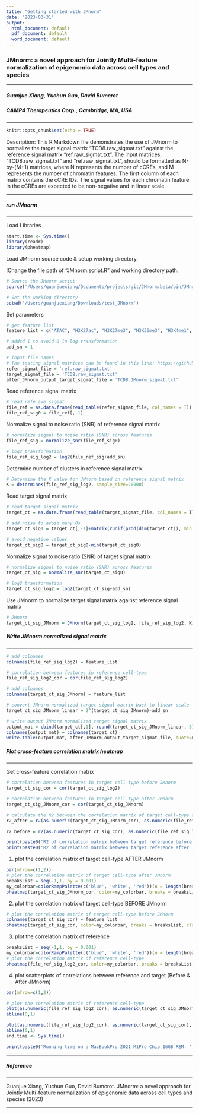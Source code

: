 ```yaml
---
title: "Getting started with JMnorm"
date: "2023-03-31"
output:
  html_document: default
  pdf_document: default
  word_document: default
---
```

### JMnorm: a novel approach for Jointly Multi-feature normalization of epigenomic data across cell types and species
***
##### Guanjue Xiang, Yuchun Guo, David Bumcrot
##### CAMP4 Therapeutics Corp., Cambridge, MA, USA

***

```r
knitr::opts_chunk$set(echo = TRUE)
```

Description: This R Markdown file demonstrates the use of JMnorm to normalize the target signal matrix "TCD8.raw_sigmat.txt" against the reference signal matrix "ref.raw_sigmat.txt". The input matrices, "TCD8.raw_sigmat.txt" and "ref.raw_sigmat.txt", should be formatted as N-by-(M+1) matrices, where N represents the number of cCREs, and M represents the number of chromatin features. The first column of each matrix contains the cCRE IDs. The signal values for each chromatin feature in the cCREs are expected to be non-negative and in linear scale.

***

##### run JMnorm
***
Load Libraries
```r
start.time <- Sys.time()
library(readr)
library(pheatmap)
```

Load JMnorm source code & setup working directory.

!Change the file path of "JMnorm.script.R" and working directory path.
```r
# Source the JMnorm script 
source('/Users/guanjuexiang/Documents/projects/git/JMnorm.beta/bin/JMnorm_core/JMnorm.script.R')

# Set the working directory
setwd('/Users/guanjuexiang/Downloads/test_JMnorm')
```

Set parameters
```r
# get feature list
feature_list = c("ATAC", "H3K27ac", "H3K27me3", "H3K36me3", "H3K4me1", "H3K4me3", "H3K9me3")

# added 1 to avoid 0 in log transformation
add_sn = 1

# input file names
# The testing signal matrices can be found in this link: https://github.com/guanjue/JMnorm/tree/main/docs
refer_sigmat_file = 'ref.raw_sigmat.txt'
target_sigmat_file = 'TCD8.raw_sigmat.txt'
after_JMnorm_output_target_sigmat_file = 'TCD8.JMnorm_sigmat.txt'
```

Read reference signal matrix
```r
# read refe_ave_sigmat
file_ref = as.data.frame(read_table(refer_sigmat_file, col_names = T))
file_ref_sig0 = file_ref[,-1]
```

Normalize signal to noise ratio (SNR) of reference signal matrix
```r
# normalize signal to noise ratio (SNR) across features
file_ref_sig = normalize_snr(file_ref_sig0)

# log2 transformation
file_ref_sig_log2 = log2(file_ref_sig+add_sn)
```

Determine number of clusters in reference signal matrix
```r
# Determine the K value for JMnorm based on reference signal matrix
K = determineK(file_ref_sig_log2, sample_size=20000)
```

Read target signal matrix
```r
# read target signal matrix
target_ct = as.data.frame(read_table(target_sigmat_file, col_names = T))

# add noise to avoid many 0s
target_ct_sig0 = target_ct[,-1]+matrix(runif(prod(dim(target_ct)), min = -0.00001, max = 0.0001), nrow = dim(target_ct)[1])

# avoid negative values
target_ct_sig0 = target_ct_sig0-min(target_ct_sig0)
```

Normalize signal to noise ratio (SNR) of target signal matrix
```r
# normalize signal to noise ratio (SNR) across features
target_ct_sig = normalize_snr(target_ct_sig0)

# log2 transformation
target_ct_sig_log2 = log2(target_ct_sig+add_sn)
```

Use JMnorm to normalize target signal matrix against reference signal matrix
```r
# JMnorm
target_ct_sig_JMnorm = JMnorm(target_ct_sig_log2, file_ref_sig_log2, K)
```

##### Write JMnorm normalized signal matrix
***
```r
# add colnames
colnames(file_ref_sig_log2) = feature_list

# correlation between features in reference cell-type
file_ref_sig_log2_cor = cor(file_ref_sig_log2)

# add colnames
colnames(target_ct_sig_JMnorm) = feature_list

# convert JMnorm normalized target signal matrix back to linear scale
target_ct_sig_JMnorm_linear = 2^(target_ct_sig_JMnorm)-add_sn

# write output JMnorm normalized target signal matrix
output_mat = cbind(target_ct[,1], round(target_ct_sig_JMnorm_linear, 3))
colnames(output_mat) = colnames(target_ct)
write.table(output_mat, after_JMnorm_output_target_sigmat_file, quote=F, col.names=T, row.names = F, sep='\t')
```


##### Plot cross-feature correlation matrix heatmap
*** 
Get cross-feature correlation matrix
```r
# correlation between features in target cell-type before JMnorm
target_ct_sig_cor = cor(target_ct_sig_log2)

# correlation between features in target cell-type after JMnorm
target_ct_sig_JMnorm_cor = cor(target_ct_sig_JMnorm)

# calculate the R2 between the correlation matrix of target cell-type and reference cell-type
r2_after = r2(as.numeric(target_ct_sig_JMnorm_cor), as.numeric(file_ref_sig_log2_cor))

r2_before = r2(as.numeric(target_ct_sig_cor), as.numeric(file_ref_sig_log2_cor))
```

```r
print(paste0('R2 of correlation matrix between target reference before JMnorm: ', r2_before))
print(paste0('R2 of correlation matrix between target reference after JMnorm: ', r2_after))
```


(1) plot the correlation matrix of target cell-type AFTER JMnorm
```r
par(mfrow=c(1,2))
# plot the correlation matrix of target cell-type after JMnorm
breaksList = seq(-1,1, by = 0.001)
my_colorbar=colorRampPalette(c('blue', 'white', 'red'))(n = length(breaksList))
pheatmap(target_ct_sig_JMnorm_cor, color=my_colorbar, breaks = breaksList, cluster_rows = F, cluster_cols = F, show_rownames = F, show_colnames = T, cex=1.2, main='Target Corr matrix (After JMnorm)')
```

(2) plot the correlation matrix of target cell-type BEFORE JMnorm
```r
# plot the correlation matrix of target cell-type before JMnorm
colnames(target_ct_sig_cor) = feature_list
pheatmap(target_ct_sig_cor, color=my_colorbar, breaks = breaksList, cluster_rows = F, cluster_cols = F, show_rownames = F, show_colnames = T, cex=1.2, main='Target Corr matrix (Before JMnorm)')
```

(3) plot the correlation matrix of reference
```r
breaksList = seq(-1,1, by = 0.001)
my_colorbar=colorRampPalette(c('blue', 'white', 'red'))(n = length(breaksList))
# plot the correlation matrix of reference cell-type
pheatmap(file_ref_sig_log2_cor, color=my_colorbar, breaks = breaksList, cluster_rows = F, cluster_cols = F, show_rownames = F, show_colnames = T, cex=1.2, main='Reference Corr matrix')
```

(4) plot scatterplots of correlations between reference and target (Before & After JMnorm)
```r
par(mfrow=c(1,2))

# plot the correlation matrix of reference cell-type
plot(as.numeric(file_ref_sig_log2_cor), as.numeric(target_ct_sig_JMnorm_cor), xlab='Reference', ylab='Target', xlim=c(-0.5,1), ylim=c(-0.5,1), main='After JMnorm', cex.axis=1.5)
abline(0,1)

plot(as.numeric(file_ref_sig_log2_cor), as.numeric(target_ct_sig_cor), xlab='Reference', ylab='Target', xlim=c(-0.5,1), ylim=c(-0.5,1), main='Before JMnorm', cex.axis=1.5)
abline(0,1)
end.time <- Sys.time()
```


```r
print(paste0('Running time on a MacBookPro 2021 M1Pro Chip 16GB REM: ', round((end.time - start.time), 3)))
```


***
##### Reference
*** 
Guanjue Xiang, Yuchun Guo, David Bumcrot. JMnorm: a novel approach for Jointly Multi-feature normalization of epigenomic data across cell types and species (2023)

***








